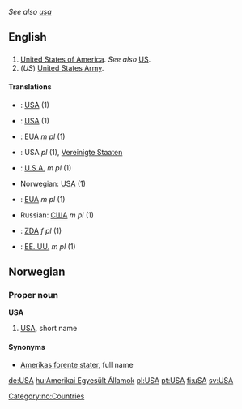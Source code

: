 ''See also [[usa]]''

==English==

==={{Initialism}}===

# [[United States|United States of America]]. ''See also'' [[US]].
# (''US'') [[United States Army]].

====Translations====
{{top}}
*{{zh}}: [[USA]] (1)
*{{fi}}: [[USA]] (1)
*{{fr}}: [[EUA]] ''m pl'' (1)
*{{de}}: USA ''pl'' (1), [[Vereinigte Staaten]]
*{{it}}: [[U.S.A.]] ''m pl'' (1)
{{mid}}
*Norwegian: [[#Norwegian|USA]] (1)
*{{pt}}: [[EUA]] ''m pl'' (1)
*Russian: [[США]] ''m pl'' (1)
*{{sl}}: [[ZDA]] ''f pl'' (1)
*{{es}}: [[EE. UU.]] ''m pl'' (1)
{{bottom}}

==Norwegian==
===Proper noun===
[[Category:no:Countries]]
'''USA'''
#[[#English|USA]], short name
====Synonyms====
*[[Amerikas forente stater]], full name

[[de:USA]]
[[hu:Amerikai Egyesült Államok]]
[[pl:USA]]
[[pt:USA]]
[[fi:uSA]]
[[sv:USA]]